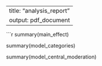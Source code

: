 
---
title: "analysis_report"
output: pdf_document
---

```r
summary(main_effect)

summary(model_categories)

summary(model_central_moderation)
